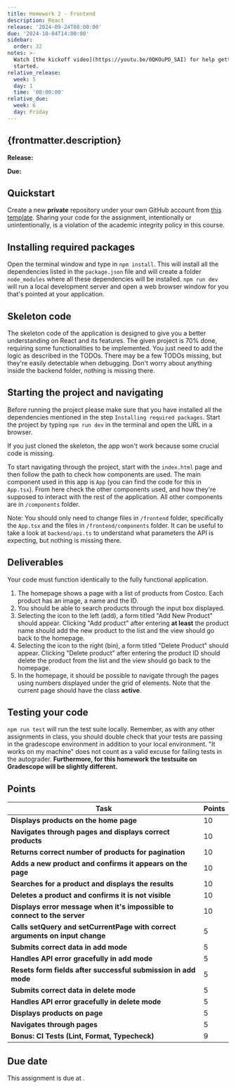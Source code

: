 ```yaml
---
title: Homework 2 - Frontend
description: React
release: '2024-09-24T08:00:00'
due: '2024-10-04T14:00:00'
sidebar:
  order: 32
notes: >-
  Watch [the kickoff video](https://youtu.be/0QKOuPO_SAI) for help getting
  started.
relative_release:
  week: 5
  day: 1
  time: '08:00:00'
relative_due:
  week: 6
  day: Friday
---
```




## {frontmatter.description}

**Release:** <DueDate relativeDate={frontmatter.relative_release}  />

**Due:** <DueDate relativeDate={frontmatter.relative_due} />

## Quickstart

Create a new **private** repository under your own GitHub account
from [this template](https://github.com/swad-cs-uic/homework2-f24). Sharing your
code for the assignment, intentionally or unintentionally, is a violation of the
academic integrity policy in this course.

<Aside>
  <Fragment set:html={marked(frontmatter.notes)} />
</Aside>

## Installing required packages

Open the terminal window and type in `npm install`. This will install all the dependencies listed in the `package.json` file and will create a folder `node_modules` where all these dependencies will be installed. `npm run dev` will run a local development server and open a web browser window for you that's pointed at your application.

## Skeleton code

The skeleton code of the application is designed to give you a better understanding on React and its features. The given project is 70% done, requiring some functionalities to be implemented. You just need to add the logic as described in the TODOs. There may be a few TODOs missing, but they're easily detectable when debugging.
Don't worry about anything inside the backend folder, nothing is missing there.

## Starting the project and navigating

Before running the project please make sure that you have installed all the dependencies mentioned in the step `Installing required packages`. Start the project by typing `npm run dev` in the terminal and open the URL in a browser.

If you just cloned the skeleton, the app won't work because some crucial code is missing.

To start navigating through the project, start with the `index.html` page and then follow the path to check how components are used. The main component used in this app is `App` (you can find the code for this in `App.tsx`). From here check the other components used, and how they're supposed to interact with the rest of the application. All other components are in `/components` folder.

Note: You should only need to change files in `/frontend` folder, specifically the `App.tsx` and the files in `/frontend/components` folder. It can be useful to take a look at `backend/api.ts` to understand what parameters the API is expecting, but nothing is missing there.

## Deliverables

Your code must function identically to the fully functional application.

1. The homepage shows a page with a list of products from Costco. Each product has an image, a name and the ID.
2. You should be able to search products through the input box displayed.
3. Selecting the icon to the left (add), a form titled "Add New Product" should appear. Clicking "Add product" after entering **at least** the product name should add the new product to the list and the view should go back to the homepage.
4. Selecting the icon to the right (bin), a form titled "Delete Product" should appear. Clicking "Delete product" after entering the product ID should delete the product from the list and the view should go back to the homepage.
5. In the homepage, it should be possible to navigate through the pages using numbers displayed under the grid of elements. Note that the current page should have the class **active**.

## Testing your code

`npm run test` will run the test suite locally. Remember, as with any other
assignments in class, you should double check that your tests are passing in the
gradescope environment in addition to your local environment. "It works on my
machine" does not count as a valid excuse for failing tests in the autograder. **Furthermore, for this homework the testsuite on Gradescope will be slightly different.**

## Points

| Task                                                                         | Points |
| ---------------------------------------------------------------------------- | ------ |
| **Displays products on the home page**                                       | 10     |
| **Navigates through pages and displays correct products**                    | 10     |
| **Returns correct number of products for pagination**                        | 10     |
| **Adds a new product and confirms it appears on the page**                   | 10     |
| **Searches for a product and displays the results**                          | 10     |
| **Deletes a product and confirms it is not visible**                         | 10     |
| **Displays error message when it's impossible to connect to the server**     | 10     |
| **Calls setQuery and setCurrentPage with correct arguments on input change** | 5      |
| **Submits correct data in add mode**                                         | 5      |
| **Handles API error gracefully in add mode**                                 | 5      |
| **Resets form fields after successful submission in add mode**               | 5      |
| **Submits correct data in delete mode**                                      | 5      |
| **Handles API error gracefully in delete mode**                              | 5      |
| **Displays products on page**                                                | 5      |
| **Navigates through pages**                                                  | 5      |
| **Bonus: CI Tests (Lint, Format, Typecheck)**                                | 9      |

## Due date

This assignment is due at <DueDate relativeDate={frontmatter.relative_due} />.

